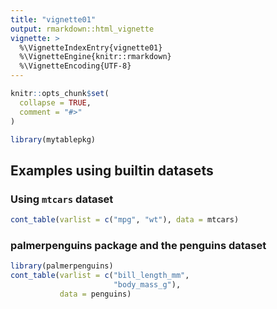 ```yaml
---
title: "vignette01"
output: rmarkdown::html_vignette
vignette: >
  %\VignetteIndexEntry{vignette01}
  %\VignetteEngine{knitr::rmarkdown}
  %\VignetteEncoding{UTF-8}
---
```


```r
knitr::opts_chunk$set(
  collapse = TRUE,
  comment = "#>"
)
```

```r
library(mytablepkg)
```

## Examples using builtin datasets

### Using `mtcars` dataset

```r
cont_table(varlist = c("mpg", "wt"), data = mtcars)
```

### palmerpenguins package and the penguins dataset

```r
library(palmerpenguins)
cont_table(varlist = c("bill_length_mm", 
                       "body_mass_g"), 
           data = penguins)
```


